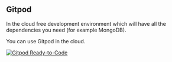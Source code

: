 
## Gitpod

In the cloud free development environment which will have all the dependencies you need (for example MongoDB).

You can use Gitpod in the cloud.

[![Gitpod Ready-to-Code](https://img.shields.io/badge/Gitpod-Ready--to--Code-blue?logo=gitpod)](https://gitpod.io/#https://github.com/EddieHubCommunity/LinkFree/)

